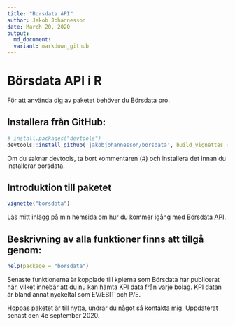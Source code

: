 ```yaml
---
title: "Borsdata API"
author: Jakob Johannesson
date: March 20, 2020
output:
  md_document:
  variant: markdown_github
---
```

# Börsdata API i R

För att använda dig av paketet behöver du Börsdata pro.

## Installera från GitHub:

```r
# install.packages("devtools")
devtools::install_github('jakobjohannesson/borsdata', build_vignettes = TRUE)
```
Om du saknar devtools, ta bort kommentaren (#) och installera det innan du installerar borsdata.

## Introduktion till paketet

```r
vignette("borsdata")
```

Läs mitt inlägg på min hemsida om hur du kommer igång med [Börsdata API](https://www.jakobj.se/hur-anvander-jag-borsdatas-api/).

## Beskrivning av alla funktioner finns att tillgå genom:

```r
help(package = "borsdata")
```

Senaste funktionerna är kopplade till kpierna som Börsdata har publicerat [här](https://github.com/Borsdata-Sweden/API/wiki/KPI-History), vilket innebär att du nu kan hämta KPI data från varje bolag. KPI datan är bland annat nyckeltal som EV/EBIT och P/E.

Hoppas paketet är till nytta, undrar du något så [kontakta mig](https://www.jakobj.se). Uppdaterat senast den 4e september 2020. 




